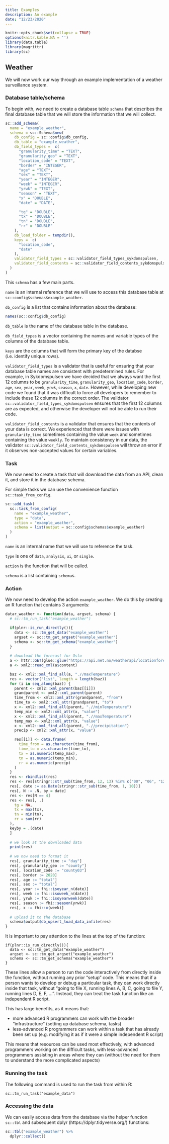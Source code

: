 ```yaml
--- 
title: Examples
description: An example 
date: "12/23/2020"
---
```


```r
knitr::opts_chunk$set(collapse = TRUE)
options(knitr.kable.NA = '')
library(data.table)
library(magrittr)
library(sc)
```

## Weather

We will now work our way through an example implementation of a weather surveillance system.

### Database table/schema

To begin with, we need to create a database table `schema` that describes the final database table that we will store the information that we will collect.

```r
sc::add_schema(
  name = "example_weather",
  schema = sc::Schema$new(
    db_config = sc::config$db_config,
    db_table = "example_weather",
    db_field_types =  c(
      "granularity_time" = "TEXT",
      "granularity_geo" = "TEXT",
      "location_code" = "TEXT",
      "border" = "INTEGER",
      "age" = "TEXT",
      "sex" = "TEXT",
      "year" = "INTEGER",
      "week" = "INTEGER",
      "yrwk" = "TEXT",
      "season" = "TEXT",
      "x" = "DOUBLE",
      "date" = "DATE",

      "tg" = "DOUBLE",
      "tx" = "DOUBLE",
      "tn" = "DOUBLE",
      "rr" = "DOUBLE"
    ),
    db_load_folder = tempdir(),
    keys =  c(
      "location_code",
      "date"
    ),
    validator_field_types = sc::validator_field_types_sykdomspulsen,
    validator_field_contents = sc::validator_field_contents_sykdomspulsen
  )
)
```

This `schema` has a few main parts.

`name` is an internal reference that we will use to access this database table at `sc::config$schemas$example_weather`.

`db_config` is a list that contains information about the database:

```r
names(sc::config$db_config)
```

`db_table` is the name of the database table in the database.

`db_field_types` is a vector containing the names and variable types of the columns of the database table.

`keys` are the columns that will form the primary key of the databse (i.e. identify unique rows).

`validator_field_types` is a validator that is useful for ensuring that your database table names are consistent with predetermined rules. For example, in Sykdomspulsen we have decided that we always want the first 12 columns to be `granularity_time`, `granularity_geo`, `location_code`, `border`, `age`, `sex`, `year`, `week`, `yrwk`, `season`, `x`, `date`. However, while developing new code we found that it was difficult to force all developers to remember to include these 12 columns in the correct order. The validator `sc::validator_field_types_sykdomspulsen` ensures that the first 12 columns are as expected, and otherwise the developer will not be able to run their code.

`validator_field_contents` is a validator that ensures that the contents of your data is correct. We experienced that there were issues with `granularity_time` sometimes containing the value `week` and sometimes containing the value `weekly`. To maintain consistency in our data, the validator `sc::validator_field_contents_sykdomspulsen` will throw an error if it observes non-accepted values for certain variables.

### Task

We now need to create a task that will download the data from an API, clean it, and store it in the database schema.

For simple tasks we can use the convenience function `sc::task_from_config`.

```r
sc::add_task(
  sc::task_from_config(
    name = "example_weather",
    type = "data",
    action = "example_weather",
    schema = list(output = sc::config$schemas$example_weather)
  )
)
```

`name` is an internal name that we will use to reference the task. 

`type` is one of `data`, `analysis`, `ui`, or `single`.

`action` is the function that will be called.

`schema` is a list containing `schema`s.

### Action

We now need to develop the action `example_weather`. We do this by creating an R function that contains 3 arguments:

```r
datar_weather <- function(data, argset, schema) {
  # sc::tm_run_task("example_weather")

  if(plnr::is_run_directly()){
    data <- sc::tm_get_data("example_weather")
    argset <- sc::tm_get_argset("example_weather")
    schema <- sc::tm_get_schema("example_weather")
  }
  
  # download the forecast for Oslo
  a <- httr::GET(glue::glue("https://api.met.no/weatherapi/locationforecastlts/1.3/?lat=59.9&lon=10.8"), httr::content_type_xml())
  a <- xml2::read_xml(a$content)

  baz <- xml2::xml_find_all(a, ".//maxTemperature")
  res <- vector("list", length = length(baz))
  for (i in seq_along(baz)) {
    parent <- xml2::xml_parent(baz[[i]])
    grandparent <- xml2::xml_parent(parent)
    time_from <- xml2::xml_attr(grandparent, "from")
    time_to <- xml2::xml_attr(grandparent, "to")
    x <- xml2::xml_find_all(parent, ".//minTemperature")
    temp_min <- xml2::xml_attr(x, "value")
    x <- xml2::xml_find_all(parent, ".//maxTemperature")
    temp_max <- xml2::xml_attr(x, "value")
    x <- xml2::xml_find_all(parent, ".//precipitation")
    precip <- xml2::xml_attr(x, "value")

    res[[i]] <- data.frame(
      time_from = as.character(time_from),
      time_to = as.character(time_to),
      tx = as.numeric(temp_max),
      tn = as.numeric(temp_min),
      rr = as.numeric(precip)
    )
  }
  res <- rbindlist(res)
  res <- res[stringr::str_sub(time_from, 12, 13) %in% c("00", "06", "12", "18")]
  res[, date := as.Date(stringr::str_sub(time_from, 1, 10))]
  res[, N := .N, by = date]
  res <- res[N == 4]
  res <- res[, .(
    tg = NA,
    tx = max(tx),
    tn = min(tn),
    rr = sum(rr)
  ),
  keyby = .(date)
  ]
  
  # we look at the downloaded data
  print(res)
  
  # we now need to format it
  res[, granularity_time := "day"]
  res[, granularity_geo := "county"]
  res[, location_code := "county03"]
  res[, border := 2020]
  res[, age := "total"]
  res[, sex := "total"]
  res[, year := fhi::isoyear_n(date)]
  res[, week := fhi::isoweek_n(date)]
  res[, yrwk := fhi::isoyearweek(date)]
  res[, season := fhi::season(yrwk)]
  res[, x := fhi::x(week)]
  
  # upload it to the database
  schema$output$db_upsert_load_data_infile(res)
}
```

It is important to pay attention to the lines at the top of the function:

```
if(plnr::is_run_directly()){
  data <- sc::tm_get_data("example_weather")
  argset <- sc::tm_get_argset("example_weather")
  schema <- sc::tm_get_schema("example_weather")
}
```

These lines allow a person to run the code interactively from directly inside the function, without running any prior "setup" code. This means that if a person wants to develop or debug a particular task, they can work directly inside that task, without "going to file X, running lines A, B, C, going to file Y, running lines D, E, F, ...". Instead, they can treat the task function like an independent R script.

This has large benefits, as it means that:

- more advanced R programmers can work with the broader "infrastructure" (setting up database schema, tasks)
- less-advanced R programmers can work within a task that has already been set up (e.g. modifying it as if it were a simple independent R script)

This means that resources can be used most effectively, with advanced programmers working on the difficult tasks, with less-advanced programmers assisting in areas where they can (without the need for them to understand the more complicated aspects)

### Running the task

The following command is used to run the task from within R:

```
sc::tm_run_task("example_data")
```

### Accessing the data

We can easily access data from the database via the helper function `sc::tbl` and subsequent dplyr (https://dplyr.tidyverse.org/) functions:

```r
sc::tbl("example_weather") %>%
  dplyr::collect()
```




